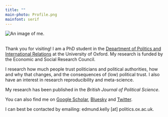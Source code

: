 ```yaml
---
title: ""
main-photo: Profile.png
mainfont: serif
---
```


::: grid
::: {.g-col-12 .g-col-sm-4}

```{=html}
<div class="grid" style="--bs-columns: 5; row-gap: 0;">
  <div class="g-col-1 g-col-sm-0"></div>
  <div class="g-col-3 g-col-sm-5">
    <picture>
      <source srcset="{{< meta main-photo >}}">
      <img class="circular_image" src="{{< meta main-photo >}}" alt="An image of me.">
      <figcaption><br> </figcaption>
    </picture>
  </div>
  <div class="g-col-1 g-col-sm-0"></div>
</div>
```
:::

::: {.g-col-12 .g-col-sm-8}
Thank you for visiting! I am a PhD student in the [Department of Politics and International Relations](https://www.politics.ox.ac.uk/person/edmund-kelly) at the University of Oxford. My research is funded by the Economic and Social Research Council.

I research how much people trust politicians and political authorities, how and why that changes, and the consequences of (low) political trust. I also have an interest in research reproducibility and meta-science.

My research has been published in the *British Journal of Political Science*.

You can also find me on [Google Scholar](https://scholar.google.com/citations?user=oi6BV7sAAAAJ&hl=en), [Bluesky](https://bsky.app/profile/edmundkelly.bsky.social) and [Twitter](https://x.com/edmundbkelly). 

I can best be contacted by emailing: edmund.kelly \[at\] politics.ox.ac.uk.
:::
:::::::::

